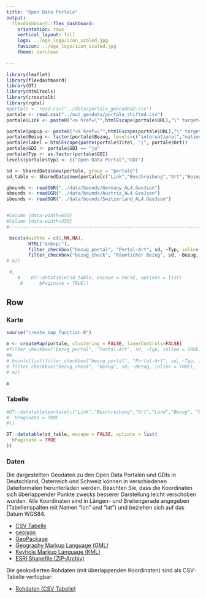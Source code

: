 ```yaml
---
title: "Open Data Portale"
output: 
  flexdashboard::flex_dashboard:
    orientation: rows
    vertical_layout: fill
    logo: ../oge_logo/icon_scaled.jpg
    favicon: ../oge_logo/icon_scaled.jpg
    theme: cerulean
  
---
```


```r
library(leaflet)
library(flexdashboard)
library(DT)
library(htmltools)
library(crosstalk)
library(rgdal)
#portale <- read.csv("../data/portale_geocoded2.csv")
portale <- read.csv("../out_geodata/portale_shifted.csv")
portale$Link <- paste0("<a href=\"",htmlEscape(portale$URL),"\" target=\"_blank\">",htmlEscape(portale$Titel),"</a>")

portale$popup <- paste0("<a href=\"",htmlEscape(portale$URL),"\" target=\"_blank\">",htmlEscape(portale$Titel),"</a><br>", htmlEscape(portale$Beschreibung))
portale$Bezug <- factor(portale$Bezug, levels=c("international","national","regional","kommunal"), ordered = TRUE)
portale$label = htmlEscape(paste(portale$Titel, "|", portale$Ort))
portale$GDI <- portale$GDI == "ja"
portale$Typ <- as.factor(portale$GDI)
levels(portale$Typ) <- c("Open Data Portal","GDI")

sd <- SharedData$new(portale, group = "portale")
sd_table <- SharedData$new(portale[c("Link","Beschreibung","Ort","Bezug")], group = "portale")

gbounds <- readOGR("../data/bounds/Germany_AL4.GeoJson")
abounds <- readOGR("../data/bounds/Austria_AL4.GeoJson")
sbounds <- readOGR("../data/bounds/Switzerland_AL4.GeoJson")


#Column {data-width=650}
#Column {data-width=350}
#-----------------------------------------------------------------------
```


```r

 bscols(widths = c(1,NA,NA),
        HTML("&nbsp;"),
        filter_checkbox("bezug_portal", "Portal-Art", sd, ~Typ, inline = TRUE),
        filter_checkbox("bezug_check", "Räumlicher Bezug", sd, ~Bezug, inline = TRUE))
# m))

 #, 
    #    DT::datatable(sd_table, escape = FALSE, options = list(
     #      bPaginate = TRUE))

```

Row {.tabset .tabset-fade data-height=800}
-----------------------------------------------------------------------


### Karte 

```r

source("create_map_function.R")

m <- createMap(portale, clustering = FALSE, layerControls=FALSE)
#filter_checkbox("bezug_portal", "Portal-Art", sd, ~Typ, inline = TRUE)
#m
# bscols(list(filter_checkbox("bezug_portal", "Portal-Art", sd, ~Typ, inline = TRUE),
# filter_checkbox("bezug_check", "Bezug", sd, ~Bezug, inline = TRUE),
# m))

m
```


### Tabelle

```r
#DT::datatable(portale[c("Link","Beschreibung","Ort","Land","Bezug", "Lizenz")], escape = FALSE, options = list(
#  bPaginate = TRUE
#))

DT::datatable(sd_table, escape = FALSE, options = list(
  bPaginate = TRUE
))
```


### Daten

Die dargestellten Geodaten zu den Open Data Portalen und GDIs in Deutschland, Österreich und Schweiz können in verschiedenen Dateiformaten herunterladen werden. Beachten Sie, dass die Koordinaten sich überlappender Punkte zwecks besserer Darstellung leicht verschoben wurden. Alle Koordinaten sind in Längen- und Breitengerade angegeben (Tabellenspalten mit Namen "lon" und "lat") und beziehen sich auf das Datum WGS84.

* [CSV Tabelle](https://opengeoedu.github.io/out_geodata/portale_shifted.csv)
* [geojson](https://opengeoedu.github.io/out_geodata/portale_shifted.geojson)
* [GeoPackage](https://opengeoedu.github.io/out_geodata/portale_shifted.gpkg)
* [Geography Markup Language (GML)](https://opengeoedu.github.io/out_geodata/portale_shifted.gml)
* [Keyhole Markup Language (KML)](https://opengeoedu.github.io/out_geodata/portale_shifted.kml)
* [ESRI Shapefile (ZIP-Archiv)](https://opengeoedu.github.io/out_geodata/portale_shifted-ESRI-Shapefile.zip)

Die geokodierten Rohdaten (mit überlappenden Koordinaten) sind als CSV-Tabelle verfügbar:

* [Rohdaten (CSV Tabelle)](https://opengeoedu.github.io/data/portale_geocoded2.csv)

